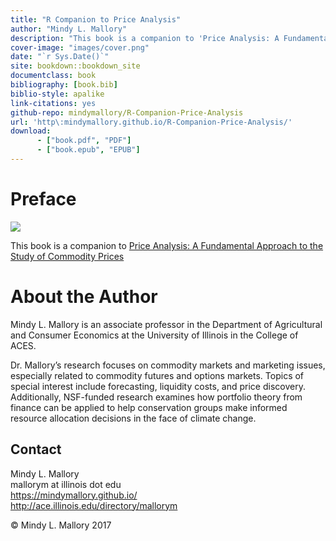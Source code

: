 ```yaml
--- 
title: "R Companion to Price Analysis"
author: "Mindy L. Mallory"
description: "This book is a companion to 'Price Analysis: A Fundamental Approach to the Study of Commodity Prices'. It provides a basic introduction to working with commodity price and fundamental data from sources like Yahoo Finance, Quandl, and the USDA."
cover-image: "images/cover.png"
date: "`r Sys.Date()`"
site: bookdown::bookdown_site
documentclass: book
bibliography: [book.bib]
biblio-style: apalike
link-citations: yes
github-repo: mindymallory/R-Companion-Price-Analysis
url: 'http\:mindymallory.github.io/R-Companion-Price-Analysis/'
download:
      - ["book.pdf", "PDF"]
      - ["book.epub", "EPUB"]
---
```




# Preface {-}


![](images/cover.png)



This book is a companion to [Price Analysis: A Fundamental Approach to the Study of Commodity Prices](http://mindymallory.github.io/PriceAnalysis/)


# About the Author {-}

Mindy L. Mallory is an associate professor in the Department of Agricultural and Consumer Economics at the University of Illinois in the College of ACES.

Dr. Mallory’s research focuses on commodity markets and marketing issues, especially related to commodity futures and options markets. Topics of special interest include forecasting, liquidity costs, and price discovery. Additionally, NSF-funded research examines how portfolio theory from finance can be applied to help conservation groups make informed resource allocation decisions in the face of climate change.

## Contact {-}
Mindy L. Mallory  
mallorym at illinois dot edu  
[https://mindymallory.github.io/](https://mindymallory.github.io/)  
[http://ace.illinois.edu/directory/mallorym](http://ace.illinois.edu/directory/mallorym)

<p>&copy; Mindy L. Mallory 2017</p>
